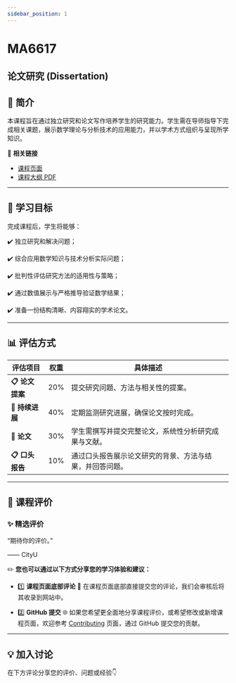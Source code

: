```yaml
---
sidebar_position: 1
---
```


# MA6617
## 论文研究 (Dissertation)

## **📘 简介**
本课程旨在通过独立研究和论文写作培养学生的研究能力。学生需在导师指导下完成相关课题，展示数学理论与分析技术的应用能力，并以学术方式组织与呈现所学知识。

🔗 **相关链接**
- [课程页面](https://www.cityu.edu.hk/catalogue/pg/202425/course/MA6617.htm)
- [课程大纲 PDF](https://www.cityu.edu.hk/catalogue/pg/202425/course/MA6617.pdf)

---

## **🎯 学习目标**

完成课程后，学生将能够：

✔️ 独立研究和解决问题；

✔️ 综合应用数学知识与技术分析实际问题；

✔️ 批判性评估研究方法的适用性与策略；

✔️ 通过数值展示与严格推导验证数学结果；

✔️ 准备一份结构清晰、内容翔实的学术论文。

---

## **📊 评估方式**

| **评估项目**            | **权重** | **具体描述**                                                                                       |
|------------------------|---------|---------------------------------------------------------------------------------------------------|
| **📋 论文提案**          | 20%      | 提交研究问题、方法与相关性的提案。                                                                   |
| **📂 持续进展**          | 40%      | 定期监测研究进展，确保论文按时完成。                                                                  |
| **📂 论文**             | 30%      | 学生需撰写并提交完整论文，系统性分析研究成果与文献。                                                   |
| **📋 口头报告**          | 10%      | 通过口头报告展示论文研究的背景、方法与结果，并回答问题。                                                  |

---

## **💬 课程评价**

### ✨ **精选评价**
<div className={commentStyles.commentBox}>
    <p className={commentStyles.commentText}>
        “期待你的评价。”
    </p>
    <p className={commentStyles.commentAuthor}>—— CityU</p>
</div>

✏️ **您也可以通过以下方式分享您的学习体验和建议：**

- 1️⃣ **课程页面底部评论**
💬 在课程页面底部直接提交您的评论，我们会审核后将其收录到网站中。

- 2️⃣ **GitHub 提交**
🌐 如果您希望更全面地分享课程评价，或希望修改或新增课程页面，欢迎参考 [Contributing](/contributing) 页面，通过 GitHub 提交您的贡献。

---

## **💡 加入讨论**

在下方评论分享您的评价、问题或经验👇
<Utterances />